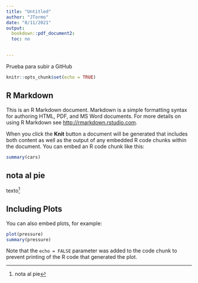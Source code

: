 ```yaml
---
title: "Untitled"
author: "JTormo"
date: "8/11/2021"
output:
  bookdown::pdf_document2:
  toc: no

  
---
```


Prueba para subir a GitHub


```r
knitr::opts_chunk$set(echo = TRUE)
```

## R Markdown

This is an R Markdown document. Markdown is a simple formatting syntax for authoring HTML, PDF, and MS Word documents. For more details on using R Markdown see <http://rmarkdown.rstudio.com>.

When you click the **Knit** button a document will be generated that includes both content as well as the output of any embedded R code chunks within the document. You can embed an R code chunk like this:

```r
summary(cars)
```

## nota al pie

texto^[nota al pie]


## Including Plots

You can also embed plots, for example:


```r
plot(pressure)
summary(pressure)
```

Note that the `echo = FALSE` parameter was added to the code chunk to prevent printing of the R code that generated the plot.
